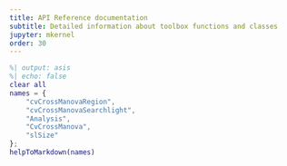 ```yaml
---
title: API Reference documentation
subtitle: Detailed information about toolbox functions and classes
jupyter: mkernel
order: 30
---
```


```matlab
%| output: asis
%| echo: false
clear all
names = {
    "cvCrossManovaRegion",
    "cvCrossManovaSearchlight",
    "Analysis",
    "CvCrossManova",
    "slSize"
};
helpToMarkdown(names)
```

<!-- Copyright © 2023 Carsten Allefeld
SPDX-License-Identifier: GPL-3.0-or-later -->
